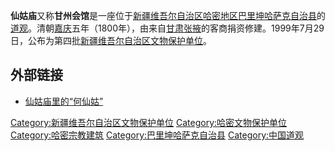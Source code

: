 {{Otheruses|subject=新疆哈密的仙姑庙|other=广东云浮的同名庙宇|仙姑庙 (云浮)}}
{{文物保护单位
|名称 = 仙姑庙
|图片 = <!-- 使用图片 -->
|说明 = <!-- 图片说明 -->
|级别 = 省级
|省名 = 新疆维吾尔自治区
|市/县名 = <!-- 市县级文物保护单位所在市县的名称，全国重点和省级不要填 -->
|所在 = [[哈密地区|哈密地区]][[巴里坤哈萨克自治县|巴里坤哈萨克自治县]]
|坐标 =
|分类 =  <!-- [[文物分类|文物分类]] -->
|时代 = <!-- 文物建成的时代 -->
|编号 = 4-59
|登录 = 第四批新疆维吾尔自治区文物保护单位
}} 
'''仙姑庙'''又称'''甘州会馆'''是一座位于[[新疆维吾尔自治区|新疆维吾尔自治区]][[哈密地区|哈密地区]][[巴里坤哈萨克自治县|巴里坤哈萨克自治县]]的[[道观|道观]]。清朝[[嘉庆|嘉庆]]五年（1800年），由来自[[甘肃|甘肃]][[张掖|张掖]]的客商捐资修建。1999年7月29日，公布为第四批[[新疆维吾尔自治区文物保护单位|新疆维吾尔自治区文物保护单位]]。

== 外部链接 ==
*[https://archive.is/20130423014419/http://www.hami.gov.cn/10037/10037/00037/2011/113707.htm 仙姑庙里的“何仙姑”]

{{DEFAULTSORT:X}}
[[Category:新疆维吾尔自治区文物保护单位|Category:新疆维吾尔自治区文物保护单位]]
[[Category:哈密文物保护单位|Category:哈密文物保护单位]]
[[Category:哈密宗教建筑|Category:哈密宗教建筑]]
[[Category:巴里坤哈萨克自治县|Category:巴里坤哈萨克自治县]]
[[Category:中国道观|Category:中国道观]]